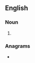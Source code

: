 {{also|romàntics}}
==English==

===Noun===
{{head|en|noun plural form}}

# {{plural of|romantic|lang=en}}

===Anagrams===
* {{anagrams|en|a=acimnorst|narcotism|romancist}}